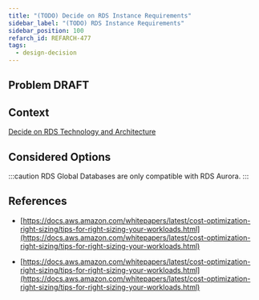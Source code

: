 ```yaml
---
title: "(TODO) Decide on RDS Instance Requirements"
sidebar_label: "(TODO) RDS Instance Requirements"
sidebar_position: 100
refarch_id: REFARCH-477
tags:
  - design-decision
---
```



## Problem **DRAFT**

## Context

[Decide on RDS Technology and Architecture](/layers/data/design-decisions/decide-on-rds-technology-and-architecture)

## Considered Options

:::caution
RDS Global Databases are only compatible with RDS Aurora.
:::

## References

- [https://docs.aws.amazon.com/whitepapers/latest/cost-optimization-right-sizing/tips-for-right-sizing-your-workloads.html](https://docs.aws.amazon.com/whitepapers/latest/cost-optimization-right-sizing/tips-for-right-sizing-your-workloads.html)

- [https://docs.aws.amazon.com/whitepapers/latest/cost-optimization-right-sizing/tips-for-right-sizing-your-workloads.html](https://docs.aws.amazon.com/whitepapers/latest/cost-optimization-right-sizing/tips-for-right-sizing-your-workloads.html)
